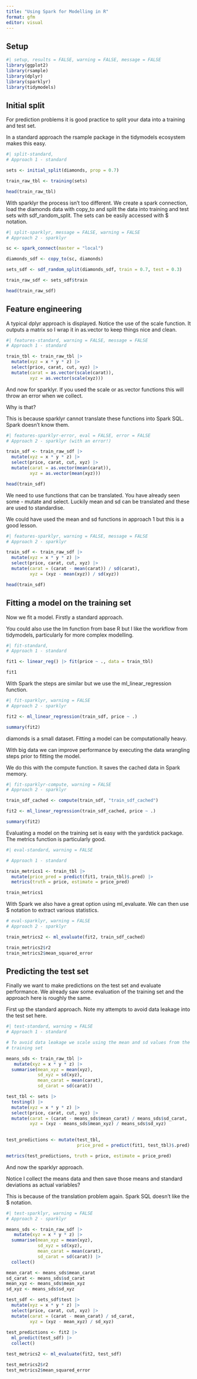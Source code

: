 ```yaml
---
title: "Using Spark for Modelling in R"
format: gfm
editor: visual
---
```


## Setup

```r
#| setup, results = FALSE, warning = FALSE, message = FALSE
library(ggplot2)
library(rsample)
library(dplyr)
library(sparklyr)
library(tidymodels)
```

## Initial split

For prediction problems it is good practice to split your data into a training and test set. 

In a standard approach the rsample package in the tidymodels ecosystem makes this easy.

```r
#| split-standard,
# Approach 1 - standard

sets <- initial_split(diamonds, prop = 0.7)

train_raw_tbl <- training(sets)

head(train_raw_tbl)
```

With sparklyr the process isn't too different. We create a spark connection, load the diamonds data with copy_to and split the data into training and test sets with sdf_random_split. The sets can be easily accessed with \$ notation.

```r
#| split-sparklyr, message = FALSE, warning = FALSE
# Approach 2 - sparklyr

sc <- spark_connect(master = "local")

diamonds_sdf <- copy_to(sc, diamonds)

sets_sdf <- sdf_random_split(diamonds_sdf, train = 0.7, test = 0.3)

train_raw_sdf <- sets_sdf$train

head(train_raw_sdf)
```

## Feature engineering

A typical dplyr approach is displayed. Notice the use of the scale function. It outputs a matrix so I wrap it in as.vector to keep things nice and clean.

```r
#| features-standard, warning = FALSE, message = FALSE
# Approach 1 - standard

train_tbl <- train_raw_tbl |> 
  mutate(xyz = x * y * z) |> 
  select(price, carat, cut, xyz) |> 
  mutate(carat = as.vector(scale(carat)),
         xyz = as.vector(scale(xyz)))
```

And now for sparklyr. If you used the scale or as.vector functions this will throw an error when we collect.

Why is that? 

This is because sparklyr cannot translate these functions into Spark SQL. Spark doesn't know them.

```r
#| features-sparklyr-error, eval = FALSE, error = FALSE
# Approach 2 - sparklyr (with an error!)

train_sdf <- train_raw_sdf |>
  mutate(xyz = x * y * z) |>
  select(price, carat, cut, xyz) |>
  mutate(carat = as.vector(mean(carat)),
         xyz = as.vector(mean(xyz)))

head(train_sdf)
```

We need to use functions that can be translated. You have already seen some - mutate and select. Luckily mean and sd can be translated and these are used to standardise.

We could have used the mean and sd functions in approach 1 but this is a good lesson.

```r
#| features-sparklyr, warning = FALSE, message = FALSE
# Approach 2 - sparklyr

train_sdf <- train_raw_sdf |> 
  mutate(xyz = x * y * z) |> 
  select(price, carat, cut, xyz) |> 
  mutate(carat = (carat - mean(carat)) / sd(carat),
         xyz = (xyz - mean(xyz)) / sd(xyz))

head(train_sdf)
```

## Fitting a model on the training set

Now we fit a model. Firstly a standard approach. 

You could also use the lm function from base R but I like the workflow from tidymodels, particularly for more complex modelling.

```r
#| fit-standard,
# Approach 1 - standard

fit1 <- linear_reg() |> fit(price ~ ., data = train_tbl)

fit1
```

With Spark the steps are similar but we use the ml_linear_regression function.

```r
#| fit-sparklyr, warning = FALSE
# Approach 2 - sparklyr

fit2 <- ml_linear_regression(train_sdf, price ~ .)

summary(fit2)

```

diamonds is a small dataset. Fitting a model can be computationally heavy.

With big data we can improve performance by executing the data wrangling steps prior to fitting the model.

We do this with the compute function. It saves the cached data in Spark memory.

```r
#| fit-sparklyr-compute, warning = FALSE
# Approach 2 - sparklyr

train_sdf_cached <- compute(train_sdf, "train_sdf_cached") 

fit2 <- ml_linear_regression(train_sdf_cached, price ~ .)

summary(fit2)
```

Evaluating a model on the training set is easy with the yardstick package. The metrics function is particularly good. 

```r
#| eval-standard, warning = FALSE

# Approach 1 - standard

train_metrics1 <- train_tbl |> 
  mutate(price_pred = predict(fit1, train_tbl)$.pred) |> 
  metrics(truth = price, estimate = price_pred)

train_metrics1
```

With Spark we also have a great option using ml_evaluate. We can then use \$ notation to extract various statistics.

```r
# eval-sparklyr, warning = FALSE
# Approach 2 - sparklyr

train_metrics2 <- ml_evaluate(fit2, train_sdf_cached)

train_metrics2$r2
train_metrics2$mean_squared_error
```

## Predicting the test set

Finally we want to make predictions on the test set and evaluate performance. We already saw some evaluation of the training set and the approach here is roughly the same.

First up the standard approach. Note my attempts to avoid data leakage into the test set here.

```r
#| test-standard, warning = FALSE
# Approach 1 - standard

# To avoid data leakage we scale using the mean and sd values from the 
# training set

means_sds <- train_raw_tbl |> 
   mutate(xyz = x * y * z) |> 
  summarise(mean_xyz = mean(xyz),
            sd_xyz = sd(xyz),
            mean_carat = mean(carat),
            sd_carat = sd(carat))

test_tbl <- sets |> 
  testing() |> 
  mutate(xyz = x * y * z) |> 
  select(price, carat, cut, xyz) |> 
  mutate(carat = (carat - means_sds$mean_carat) / means_sds$sd_carat,
         xyz = (xyz - means_sds$mean_xyz) / means_sds$sd_xyz) 
 

test_predictions <- mutate(test_tbl, 
                           price_pred = predict(fit1, test_tbl)$.pred)

metrics(test_predictions, truth = price, estimate = price_pred)
```

And now the sparklyr approach. 

Notice I collect the means data and then save those means and standard deviations as actual variables? 

This is because of the translation problem again. Spark SQL doesn't like the \$ notation.

```r
#| test-sparklyr, warning = FALSE
# Approach 2 - sparklyr

means_sds <- train_raw_sdf |> 
   mutate(xyz = x * y * z) |> 
  summarise(mean_xyz = mean(xyz),
            sd_xyz = sd(xyz),
            mean_carat = mean(carat),
            sd_carat = sd(carat)) |> 
  collect()

mean_carat <- means_sds$mean_carat
sd_carat <- means_sds$sd_carat
mean_xyz <- means_sds$mean_xyz
sd_xyz <- means_sds$sd_xyz

test_sdf <- sets_sdf$test |> 
  mutate(xyz = x * y * z) |> 
  select(price, carat, cut, xyz) |> 
  mutate(carat = (carat - mean_carat) / sd_carat,
         xyz = (xyz - mean_xyz) / sd_xyz)
 
test_predictions <- fit2 |>
  ml_predict(test_sdf) |>
  collect()

test_metrics2 <- ml_evaluate(fit2, test_sdf)

test_metrics2$r2
test_metrics2$mean_squared_error
```
